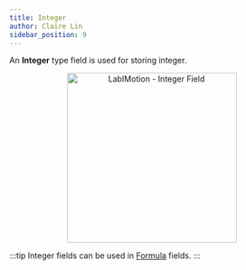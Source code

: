 ```yaml
---
title: Integer
author: Claire Lin
sidebar_position: 9
---
```



<Reader text="Designer" />

An **Integer** type field is used for storing integer.

<p align="center">
  <img src={fieldInteger} alt="LabIMotion - Integer Field" width="300" />
</p>

:::tip
Integer fields can be used in [Formula](formula-field) fields.
:::
